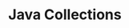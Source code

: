 ---
id: "q_jv1037"
questionType: "TRUE_FALSE"
title: "Java Collections"
statement: "An ArrayList in Java can grow and shrink dynamically at runtime."
difficulty: "EASY"
category: "Java"
correctAnswer: true
explanation: "ArrayList resizes automatically as elements are added or removed."
---